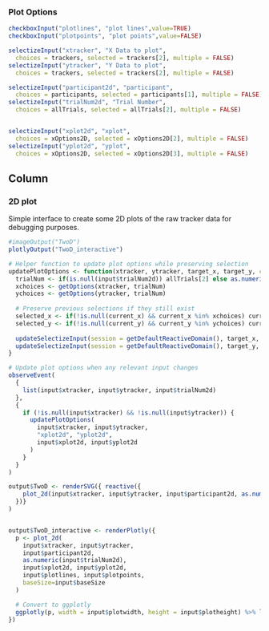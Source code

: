 
### Plot Options
```r
checkboxInput("plotlines", "plot lines",value=TRUE)
checkboxInput("plotpoints", "plot points",value=FALSE)

selectizeInput("xtracker", "X Data to plot",
  choices = trackers, selected = trackers[2], multiple = FALSE)
selectizeInput("ytracker", "Y Data to plot",
  choices = trackers, selected = trackers[2], multiple = FALSE)

selectizeInput("participant2d", "participant",
  choices = participants, selected = participants[1], multiple = FALSE)
selectizeInput("trialNum2d", "Trial Number",
  choices = allTrials, selected = allTrials[2], multiple = FALSE)


selectizeInput("xplot2d", "xplot",
  choices = xOptions2D, selected = xOptions2D[2], multiple = FALSE)
selectizeInput("yplot2d", "yplot",
  choices = xOptions2D, selected = xOptions2D[3], multiple = FALSE)
```


Column
--------------------------------------------
### 2D plot {data-height=1500}
Simple interface to create some 2D plots of the raw tracker data for debugging purposes.
```r
#imageOutput("TwoD")
plotlyOutput("TwoD_interactive")
```

```r
# Helper function to update plot options while preserving selection
updatePlotOptions <- function(xtracker, ytracker, target_x, target_y, current_x = NULL, current_y = NULL) {
  trialNum <- if(is.null(input$trialNum2d)) allTrials[2] else as.numeric(input$trialNum2d)
  xchoices <- getOptions(xtracker, trialNum)
  ychoices <- getOptions(ytracker, trialNum)
  
  # Preserve previous selections if they still exist
  selected_x <- if(!is.null(current_x) && current_x %in% xchoices) current_x else xchoices[min(2, length(xchoices))]
  selected_y <- if(!is.null(current_y) && current_y %in% ychoices) current_y else ychoices[min(3, length(ychoices))]
  
  updateSelectizeInput(session = getDefaultReactiveDomain(), target_x, choices = xchoices, selected = selected_x)
  updateSelectizeInput(session = getDefaultReactiveDomain(), target_y, choices = ychoices, selected = selected_y)
}

# Update plot options when any relevant input changes
observeEvent(
  {
    list(input$xtracker, input$ytracker, input$trialNum2d)
  },
  {
    if (!is.null(input$xtracker) && !is.null(input$ytracker)) {
      updatePlotOptions(
        input$xtracker, input$ytracker,
        "xplot2d", "yplot2d",
        input$xplot2d, input$yplot2d
      )
    }
  }
)

output$TwoD <- renderSVG({ reactive({
    plot_2d(input$xtracker, input$ytracker, input$participant2d, as.numeric(input$trialNum2d), input$xplot2d, input$yplot2d, input$plotlines, input$plotpoints, baseSize=input$baseSize)
  })}
)


output$TwoD_interactive <- renderPlotly({
  p <- plot_2d(
    input$xtracker, input$ytracker, 
    input$participant2d, 
    as.numeric(input$trialNum2d), 
    input$xplot2d, input$yplot2d, 
    input$plotlines, input$plotpoints, 
    baseSize=input$baseSize
  )

  # Convert to ggplotly
  ggplotly(p, width = input$plotwidth, height = input$plotheight) %>% layout(autosize = F)
})
```
